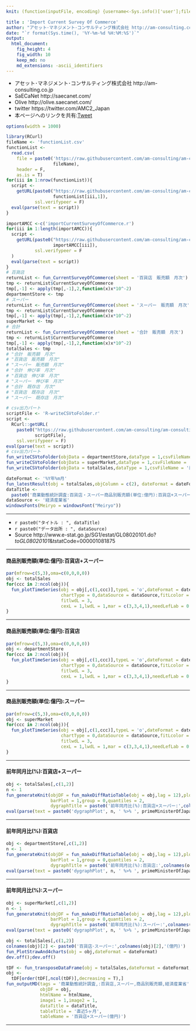 ```yaml
---
knit: (function(inputFile, encoding) {username<-Sys.info()['user'];fileName<-'defaultPath.csv';pathToFile <-paste0('C:/Users/', username,'/Desktop/pathToCSV/');setwd(pathToFile);buf0<-read.csv(fileName,header = F,skip = 0,stringsAsFactor = F,check.names = F,fileEncoding = 'utf-8');timeStamp<-format(Sys.time(),'%Y%m%d%H%M%S');htmlName<-'CurrentSurveyOfCommerce';rmarkdown::render(inputFile, encoding = encoding, output_file = paste0('C:/Users/',username,buf0[2,1],'charts/','am-consulting.co.jp-',htmlName,'.html')) })

title : 'Import Current Survey Of Commerce'
author: "アセット･マネジメント･コンサルティング株式会社 http://am-consulting.co.jp"
date: "`r format(Sys.time(), '%Y-%m-%d %H:%M:%S')`"
output: 
  html_document:
    fig_height: 4
    fig_width: 10
    keep_md: no
    md_extensions: -ascii_identifiers
---
```

<link href="http://knowledgevault.saecanet.com/components/rmarkdown-html.css" rel="stylesheet">
<script src="http://knowledgevault.saecanet.com/components/JavascriptCode.js"></script>
<style>.main-container {max-width : 1000px;}</style>

- アセット･マネジメント･コンサルティング株式会社 http://am-consulting.co.jp
- SaECaNet http://saecanet.com/
- Olive http://olive.saecanet.com/
- twitter https://twitter.com/AMC2_Japan
- 本ページへのリンクを共有:<a href="https://twitter.com/share" class="twitter-share-button" data-via="AMC2_Japan" data-size="large">Tweet</a> <script>!function(d,s,id){var js,fjs=d.getElementsByTagName(s)[0],p=/^http:/.test(d.location)?'http':'https';if(!d.getElementById(id)){js=d.createElement(s);js.id=id;js.src=p+'://platform.twitter.com/widgets.js';fjs.parentNode.insertBefore(js,fjs);}}(document, 'script', 'twitter-wjs');</script>

```r
options(width = 1000)
```

```r
library(RCurl)
fileName <- 'functionList.csv'
functionList <-
  read.csv(
    file = paste0('https://raw.githubusercontent.com/am-consulting/am-consulting.github.io/master/csv/',
                  fileName),
    header = F,
    as.is = T)
for(iii in 1:nrow(functionList)){
  script <- 
    getURL(paste0("https://raw.githubusercontent.com/am-consulting/am-consulting.github.io/master/", 
                  functionList[iii,1]),
           ssl.verifypeer = F)
  eval(parse(text = script))
}
```

```r
importAMCC <-c('importCurrentSurveyOfCommerce.r')
for(iii in 1:length(importAMCC)){
  script <-
    getURL(paste0("https://raw.githubusercontent.com/am-consulting/am-consulting.github.io/master/",
                  importAMCC[iii]),
           ssl.verifypeer = F
  )
  eval(parse(text = script))
}
# 百貨店
returnList <- fun_CurrentSurveyOfCommerce(sheet = '百貨店　販売額　月次')
tmp <- returnList$CurrentSurveyOfCommerce
tmp[,-1] <- apply(tmp[,-1],2,function(x)x*10^-2)
departmentStore <- tmp
# スーパー
returnList <- fun_CurrentSurveyOfCommerce(sheet = 'スーパー　販売額　月次')
tmp <- returnList$CurrentSurveyOfCommerce
tmp[,-1] <- apply(tmp[,-1],2,function(x)x*10^-2)
superMarket <- tmp
# 合計
returnList <- fun_CurrentSurveyOfCommerce(sheet = '合計　販売額　月次')
tmp <- returnList$CurrentSurveyOfCommerce
tmp[,-1] <- apply(tmp[,-1],2,function(x)x*10^-2)
totalSales <- tmp
# "合計　販売額　月次"      
# "百貨店　販売額　月次"    
# "スーパー　販売額　月次"  
# "合計　伸び率　月次"      
# "百貨店　伸び率　月次"    
# "スーパー　伸び率　月次"  
# "合計　既存店　月次"      
# "百貨店　既存店　月次"    
# "スーパー　既存店　月次"
```

```r
# csv出力パート
scriptFile <- 'R-writeCSVtoFolder.r'
script <-
  RCurl::getURL(
    paste0("https://raw.githubusercontent.com/am-consulting/am-consulting.github.io/master/",
           scriptFile),
    ssl.verifypeer = F)
eval(parse(text = script))
# csv出力パート
fun_writeCSVtoFolder(objData = departmentStore,dataType = 1,csvFileName = '商業動態統計調査_百貨店')
fun_writeCSVtoFolder(objData = superMarket,dataType = 1,csvFileName = '商業動態統計調査_スーパー')
fun_writeCSVtoFolder(objData = totalSales,dataType = 1,csvFileName = '商業動態統計調査_百貨店スーパー合計')
```

```r
dateFormat <- '%Y年%m月'
fun_latestResult(obj = totalSales,objColumn = c(2), dateFormat = dateFormat)
dataTitle <- 
  paste0('商業動態統計調査:百貨店・スーパー商品別販売額(単位:億円):百貨店+スーパー:',latestResult)
dataSource <- '経済産業省'
windowsFonts(Meiryo = windowsFont("Meiryo"))
```

***

- `r paste0("タイトル : ", dataTitle)`
- `r paste0("データ出所 : ", dataSource)`
- Source http://www.e-stat.go.jp/SG1/estat/GL08020101.do?_toGL08020101_&tstatCode=000001081875

***

#### 商品別販売額(単位:億円):百貨店+スーパー

```r
par(mfrow=c(5,3),oma=c(0,0,0,0))
obj <- totalSales
for(ccc in 2:ncol(obj)){
  fun_plotTimeSeries(obj = obj[,c(1,ccc)],typeL = 'o',dateFormat = dateFormat,
                     chartType = 0,dataSource = dataSource,fitLcolor = 2,pchL = 20,
                     fitlwdL = 3,
                     cexL = 1,lwdL = 1,mar = c(3,3,4,1),needLefLab = 0,dataTitle = '百貨店+スーパー')
}
```

***
#### 商品別販売額(単位:億円):百貨店

```r
par(mfrow=c(5,3),oma=c(0,0,0,0))
obj <- departmentStore
for(ccc in 2:ncol(obj)){
  fun_plotTimeSeries(obj = obj[,c(1,ccc)],typeL = 'o',dateFormat = dateFormat,
                     chartType = 0,dataSource = dataSource,fitLcolor = 2,pchL = 20,
                     fitlwdL = 3,
                     cexL = 1,lwdL = 1,mar = c(3,3,4,1),needLefLab = 0,dataTitle = '百貨店')
}
```

***
#### 商品別販売額(単位:億円):スーパー

```r
par(mfrow=c(5,3),oma=c(0,0,0,0))
obj <- superMarket
for(ccc in 2:ncol(obj)){
  fun_plotTimeSeries(obj = obj[,c(1,ccc)],typeL = 'o',dateFormat = dateFormat,
                     chartType = 0,dataSource = dataSource,fitLcolor = 2,pchL = 20,
                     fitlwdL = 3,
                     cexL = 1,lwdL = 1,mar = c(3,3,4,1),needLefLab = 0,dataTitle = 'スーパー')
}
```

***
#### 前年同月比(%):百貨店+スーパー

```r
obj <- totalSales[,c(1,2)]
n <- 1
fun_generateKnit(objDF = fun_makeDiffRatioTable(obj = obj,lag = 12),plotNum = n,
                 barPlot = 1,group = 0,quantiles = 2,
                 dygraphTitle = paste0('前年同月比(%):百貨店+スーパー:',colnames(obj)[2]))
eval(parse(text = paste0('dygraphPlot', n, ' %>% ', primeMinisterOfJapan_dygraph)))
```

***
#### 前年同月比(%):百貨店

```r
obj <- departmentStore[,c(1,2)]
n <- 1
fun_generateKnit(objDF = fun_makeDiffRatioTable(obj = obj,lag = 12),plotNum = n,
                 barPlot = 1,group = 0,quantiles = 2,
                 dygraphTitle = paste0('前年同月比(%):百貨店:',colnames(obj)[2]))
eval(parse(text = paste0('dygraphPlot', n, ' %>% ', primeMinisterOfJapan_dygraph)))
```

***
#### 前年同月比(%):スーパー

```r
obj <- superMarket[,c(1,2)]
n <- 1
fun_generateKnit(objDF = fun_makeDiffRatioTable(obj = obj,lag = 12),plotNum = n,
                 barPlot = 1,group = 0,quantiles = 2,
                 dygraphTitle = paste0('前年同月比(%):スーパー:',colnames(obj)[2]))
eval(parse(text = paste0('dygraphPlot', n, ' %>% ', primeMinisterOfJapan_dygraph)))
```

```r
obj <- totalSales[,c(1,2)]
colnames(obj)[2] <- paste0('百貨店･スーパー:',colnames(obj)[2],'(億円)')
fun_PlotStrawAnd4charts(obj = obj,dateFormat = dateFormat)
dev.off();dev.off()
```

```r
tDF <- fun_transposeDataFrame(obj = totalSales,dateFormat = dateFormat,colName = '百貨店+スーパー(億円)')
obj <-
  tDF[order(tDF[,ncol(tDF)],decreasing = T),]
fun_outputMD(tags = '商業動態統計調査,:百貨店,スーパー,商品別販売額,経済産業省',
             objDF = obj,
             htmlName = htmlName,
             image1 = 1,image2 = 1,
             dataTitle = dataTitle,
             tableTitle = '直近5ヶ月',
             tableName = '百貨店+スーパー(億円)')
```

***
<script>MakeNegative();</script>
<script>
  (function(i,s,o,g,r,a,m){i['GoogleAnalyticsObject']=r;i[r]=i[r]||function(){
  (i[r].q=i[r].q||[]).push(arguments)},i[r].l=1*new Date();a=s.createElement(o),
  m=s.getElementsByTagName(o)[0];a.async=1;a.src=g;m.parentNode.insertBefore(a,m)
  })(window,document,'script','https://www.google-analytics.com/analytics.js','ga');

  ga('create', 'UA-3077339-5', 'auto');
  ga('send', 'pageview');

</script>
